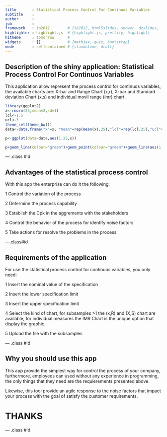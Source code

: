 ```yaml
---
title       : Statistical Process Control For Continuos Variables
subtitle    : 
author      : 
job         : 
framework   : io2012        # {io2012, html5slides, shower, dzslides, ...}
highlighter : highlight.js  # {highlight.js, prettify, highlight}
hitheme     : tomorrow      # 
widgets     : []            # {mathjax, quiz, bootstrap}
mode        : selfcontained # {standalone, draft}
---
```


## Description of the shiny application: Statistical Process Control For Continuos Variables

This application allow represent the process control for continuos variables, the available charts are: X-bar and Range Chart (x,r), X-bar and Standard deviation Chart (x,s) and individual movil range (imr) chart.

```r
library(ggplot2)
x<-rnorm(25,mean=2,sd=1)
lcl<-1.5
ucl<-3
theme_set(theme_bw())
data<-data.frame("x"=x, "mean"=rep(mean(x),25),"lcl"=rep(lcl,25),"ucl"=rep(ucl,25))

p<-ggplot(data=data,aes(1:25,x))

p+geom_line(colour="green")+geom_point(colour="green")+geom_line(aes(1:25,mean), colour="orange")+geom_point(aes(1:25,mean),colour="orange")+geom_line(aes(1:25,lcl), colour="red")+geom_point(aes(1:25,lcl),colour="red")+geom_line(aes(1:25,ucl), colour="red")+geom_point(aes(1:25,ucl),colour="red")+labs(title="X-bar Chart")

```

--- .class #id 

## Advantages of the statistical process control

With this app the enterprise can do it the following:

1 Control the variation of the process

2 Determine the process capability

3 Establish the Cpk in the aggrements with the stakeholders

4 Control the behavior of the process for identify noise factors

5 Take actions for resolve the problems in the process

---.class#id

## Requirements of the application

For use the statistical process control for continuos variables, you only need:

1 Insert the nominal value of the specification

2 Insert the lower  specification limit

3 Insert the upper specification limit

4 Select the kind of chart, for subsamples >1 the (x,R) and (X,S) chart are available, for individual measures the IMR Chart is the unique option that display the graphic.

5 Upload the file with the subsamples


--- .class #id 

## Why you should use this app

This app provide the simplest way for control the process of your company, furthermore, employees can used without any experience in programming, the only things that they need are the requierements presented above.

Likewise, this tool provide an agile response to the noise factors that impact your process with the goal of satisfy the customer requirements. 






# THANKS

--- .class #id


